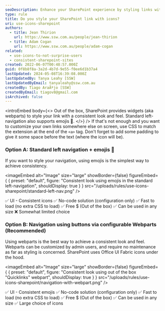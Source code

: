 ```yaml
---
seoDescription: Enhance your SharePoint experience by styling links with icons, ensuring a consistent look and feel.
type: rule
title: Do you style your SharePoint link with icons?
uri: use-icons-sharepoint
authors:
  - title: Jean Thirion
    url: https://www.ssw.com.au/people/jean-thirion
  - title: Adam Cogan
    url: https://www.ssw.com.au/people/adam-cogan
related:
  - use-icons-to-not-surprise-users
  - consistent-sharepoint-sites
created: 2022-06-07T00:48:57.000Z
guid: 0f8b8f8a-3a2d-4b7d-9e55-f0ee6d1b37a4
lastUpdated: 2024-05-08T16:39:08.000Z
lastUpdatedBy: Tanya Leahy [SSW]
lastUpdatedByEmail: tanyaleahy@ssw.com.au
createdBy: Tiago AraÃºjo [SSW]
createdByEmail: tiagov8@gmail.com
isArchived: false
---
```


<introEmbed
  body={<>
Out of the box, SharePoint provides widgets (aka webparts) to style your link with a consistent look and feel. Standard left-navigation also supports emojis 💖.
  </>}
/>
If that's not enough and you want to customize your own links somewhere else on screen, use CSS to match the extension at the end of the `<a>` tag. Don't forget to add some padding to give it some space before the text (where the icon will be).

### Option A: Standard left navigation + emojis 💖

If you want to style your navigation, using emojis is the simplest way to achieve consistency.


<imageEmbed
  alt="Image"
  size="large"
  showBorder={false}
  figureEmbed={ {
    preset: "default",
    figure: "Consistent look using emojis in the standard left-navigation",
    shouldDisplay: true
  } }
  src="/uploads/rules/use-icons-sharepoint/standard-left-nav.png"
/>

✅ UI - Consistent icons
✅ No-code solution (configuration only)
✅ Fast to load (no extra CSS to load)
✅ Free $ (Out of the box)
✅ Can be used in any size
❌ Somewhat limited choice

### Option B: Navigation using buttons via configurable Webparts (Recommended)

Using webparts is the best way to achieve a consistent look and feel. Webparts can be customized by admin users, and require no maintenance as far as styling is concerned. SharePoint uses Office UI Fabric icons under the hood.


<imageEmbed
  alt="Image"
  size="large"
  showBorder={false}
  figureEmbed={ {
    preset: "default",
    figure: "Consistent look using out of the box \"Quicklinks\" webpart",
    shouldDisplay: true
  } }
  src="/uploads/rules/use-icons-sharepoint/navigation-with-webpart.png"
/>

✅ UI - Consistent emojis
✅ No-code solution (configuration only)
✅ Fast to load (no extra CSS to load)
✅ Free $ (Out of the box)
✅ Can be used in any size
✅ Large choice of icons
